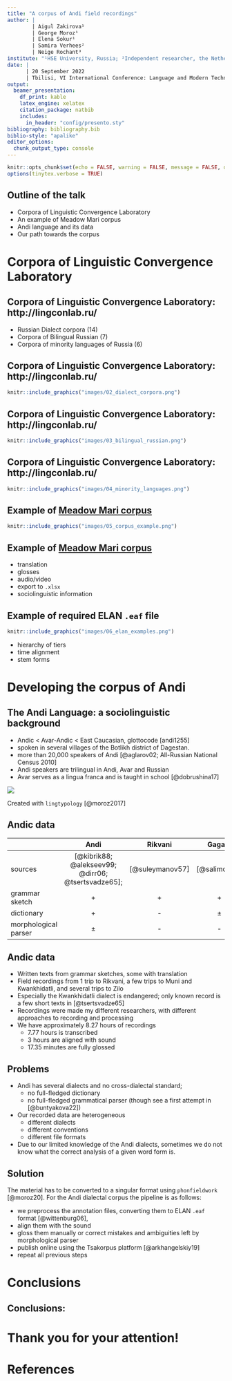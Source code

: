 ```yaml
---
title: "A corpus of Andi field recordings"
author: |
        | Aigul Zakirova¹
        | George Moroz¹
        | Elena Sokur¹
        | Samira Verhees²
        | Neige Rochant³
institute: "¹HSE University, Russia; ²Independent researcher, the Netherlands; ³Sorbonne Nouvelle University / CNRS"
date: |
      | 20 September 2022
      | Tbilisi, VI International Conference: Language and Modern Technologies
output: 
  beamer_presentation:
    df_print: kable
    latex_engine: xelatex
    citation_package: natbib
    includes:
      in_header: "config/presento.sty"
bibliography: bibliography.bib
biblio-style: "apalike"
editor_options: 
  chunk_output_type: console
---
```


```r
knitr::opts_chunk$set(echo = FALSE, warning = FALSE, message = FALSE, dev='cairo_pdf')
options(tinytex.verbose = TRUE)
```

## Outline of the talk

- Corpora of Linguistic Convergence Laboratory
- An example of Meadow Mari corpus
- Andi language and its data
- Our path towards the corpus

# \color{colorwhite} Corpora of Linguistic Convergence Laboratory

## Corpora of Linguistic Convergence Laboratory: http://lingconlab.ru/

* Russian Dialect corpora (14)
* Corpora of Bilingual Russian (7)
* Corpora of minority languages of Russia (6)

## Corpora of Linguistic Convergence Laboratory: http://lingconlab.ru/

```r
knitr::include_graphics("images/02_dialect_corpora.png")
```

## Corpora of Linguistic Convergence Laboratory: http://lingconlab.ru/

```r
knitr::include_graphics("images/03_bilingual_russian.png")
```

## Corpora of Linguistic Convergence Laboratory: http://lingconlab.ru/

```r
knitr::include_graphics("images/04_minority_languages.png")
```

## Example of [Meadow Mari corpus](http://lingconlab.ru/spoken_meadow_mari/)

```r
knitr::include_graphics("images/05_corpus_example.png")
```

## Example of [Meadow Mari corpus](http://lingconlab.ru/spoken_meadow_mari/)

- translation
- glosses
- audio/video
- export to `.xlsx`
- sociolinguistic information

## Example of required ELAN `.eaf` file

```r
knitr::include_graphics("images/06_elan_examples.png")
```

- hierarchy of tiers
- time alignment
- stem forms

# \color{colorwhite} Developing the corpus of Andi

## The Andi Language: a sociolinguistic background

- Andic < Avar-Andic < East Caucasian, glottocode [andi1255]
- spoken in several villages of the Botlikh district of Dagestan. 
- more than 20,000 speakers of Andi [@aglarov02; All-Russian National Census 2010]
- Andi speakers are trilingual in Andi, Avar and Russian
- Avar serves as a lingua franca and is taught in school [@dobrushina17]

![](images/01_map.png)

Created with `lingtypology` [@moroz2017]

\setcounter{footnote}{0}

## Andic data

|                      |            Andi           |     Rikvani     |    Gagatli   |     Zilo     |
|----------------------|:-------------------------:|:---------------:|:------------:|:------------:|
| sources              | [@kibrik88; @alekseev99; @dirr06; @tsertsvadze65];| [@suleymanov57] | [@salimov10] | [@kayefurth] |
| grammar sketch       |             +             |        +        |       +      |       +      |
| dictionary           |             +             |        -        |       ±      |       ±      |
| morphological parser |±\footnote[frame]{A pilot version of a morphological parser of Andi is presented in (Buntyakova 2022).}             |        -        |       -      |       -      |

\setcounter{footnote}{0}

## Andic data

- Written texts from grammar sketches, some with translation
- Field recordings from 1 trip to Rikvani, a few trips to Muni and Kwankhidatli, and several trips to Zilo
- Especially the Kwankhidatli dialect is endangered; only known record is a few short texts in [@tsertsvadze65]
\pause
- Recordings were made my different researchers, with different approaches to recording and processing
\pause
- We have approximately 8.27 hours of recordings
    - 7.77 hours is transcribed
    - 3 hours are aligned with sound
    - 17.35 minutes are fully glossed

## Problems

- Andi has several dialects and no cross-dialectal standard;
    - no full-fledged dictionary 
    - no full-fledged grammatical parser (though see a first attempt in [@buntyakova22])
- Our recorded data are heterogeneous 
    - different dialects
    - different conventions 
    - different file formats 
- Due to our limited knowledge of the Andi dialects, sometimes we do not know what the correct analysis of a given word form is.
 
## Solution

The material has to be converted to a singular format using `phonfieldwork` [@moroz20]. For the Andi dialectal corpus the pipeline is as follows: 

- we preprocess the annotation files, converting them to ELAN `.eaf` format [@wittenburg06], 
- align them with the sound
- gloss them manually or correct mistakes and ambiguities left by morphological parser
- publish online using the Tsakorpus platform [@arkhangelskiy19]
- repeat all previous steps

# \color{colorwhite} Conclusions

## Conclusions:

# \color{colorwhite} Thank you for your attention!

# References {.allowframebreaks}
